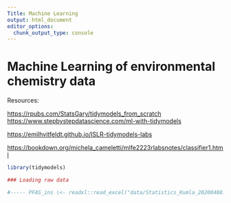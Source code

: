 ```yaml
---
Title: Machine Learning
output: html_document
editor_options: 
  chunk_output_type: console
---
```


# Machine Learning of environmental chemistry data

Resources:

<https://rpubs.com/StatsGary/tidymodels_from_scratch> <https://www.stepbystepdatascience.com/ml-with-tidymodels>

<https://emilhvitfeldt.github.io/ISLR-tidymodels-labs>

<https://bookdown.org/michela_cameletti/mlfe2223rlabsnotes/classifier1.html>

```r

library(tidymodels) 

### Loading raw data

#----- PFAS_ins \<- readxl::read_excel("data/Statistics_Kumla_20200408.xlsx", sheet = "Overview") PFAS_isot \<- readxl::read_excel("data/Statistics_Kumla_20200408.xlsx", sheet = "Overview_iso")

```

